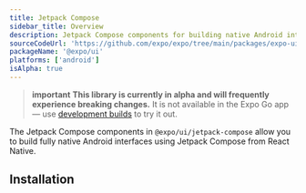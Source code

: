 ```yaml
---
title: Jetpack Compose
sidebar_title: Overview
description: Jetpack Compose components for building native Android interfaces with @expo/ui.
sourceCodeUrl: 'https://github.com/expo/expo/tree/main/packages/expo-ui'
packageName: '@expo/ui'
platforms: ['android']
isAlpha: true
---
```



> **important** **This library is currently in alpha and will frequently experience breaking changes.** It is not available in the Expo Go app &mdash; use [development builds](/develop/development-builds/introduction/) to try it out.

The Jetpack Compose components in `@expo/ui/jetpack-compose` allow you to build fully native Android interfaces using Jetpack Compose from React Native.

## Installation

<APIInstallSection />
